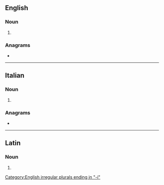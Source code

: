 ==English==

===Noun===
{{head|en|noun form}}

# {{plural of|en|embolus}}

===Anagrams===
* {{anagrams|en|a=beilmo|-mobile|Mobile|bemoil|emboil|mobile}}

[[Category:English irregular plurals ending in "-i"]]

----

==Italian==

===Noun===
{{head|it|noun plural form|g=m}}

# {{plural of|it|embolo}}

===Anagrams===
* {{l|it|mobile}}

----

==Latin==

===Noun===
{{la-noun-form|embolī}}

# {{inflection of|la|embolum||gen|s}}